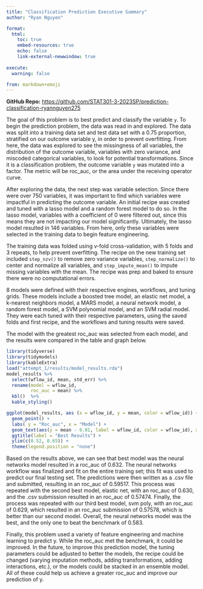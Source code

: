 ```yaml
---
title: "Classification Prediction Executive Summary"
author: "Ryan Nguyen"

format:
  html:
    toc: true
    embed-resources: true
    echo: false
    link-external-newwindow: true
    
execute:
  warning: false

from: markdown+emoji  
---
```


**GitHub Repo:** <https://github.com/STAT301-3-2023SP/prediction-classification-ryannguyen275>

The goal of this problem is to best predict and classify the variable `y`. To begin the prediction problem, the data was read in and explored. The data was split into a training data set and test data set with a 0.75 proportion, stratified on our outcome variable y, in order to prevent overfitting. From here, the data was explored to see the missingness of all variables, the distribution of the outcome variable, variables with zero variance, and miscoded categorical variables, to look for potential transformations. Since it is a classification problem, the outcome variable `y` was mutated into a factor. The metric will be roc_auc, or the area under the receiving operator curve.

After exploring the data, the next step was variable selection. Since there were over 750 variables, it was important to find which variables were impactful in predicting the outcome variable. An initial recipe was created and tuned with a lasso model and a random forest model to do so. In the lasso model, variables with a coefficient of 0 were filtered out, since this means they are not impacting our model significantly. Ultimately, the lasso model resulted in 146 variables. From here, only these variables were selected in the training data to begin feature engineering.

The training data was folded using v-fold cross-validation, with 5 folds and 3 repeats, to help prevent overfitting. The recipe on the new training set included `step_nzv()` to remove zero variance variables, `step_normalize()` to center and normalize all variables, and `step_impute_mean()` to impute missing variables with the mean. The recipe was prep and baked to ensure there were no computational errors.

8 models were defined with their respective engines, workflows, and tuning grids. These models include a boosted tree model, an elastic net model, a k-nearest neighbors model, a MARS model, a neural network model, a random forest model, a SVM polynomial model, and an SVM radial model. They were each tuned with their respective parameters, using the saved folds and first recipe, and the workflows and tuning results were saved.

The model with the greatest roc_auc was selected from each model, and the results were compared in the table and graph below.

```r
library(tidyverse)
library(tidymodels)
library(kableExtra)
load("attempt_1/results/model_results.rda")
model_results %>% 
  select(wflow_id, mean, std_err) %>% 
  rename(model = wflow_id,
         roc_auc = mean) %>% 
  kbl()  %>%
  kable_styling()

ggplot(model_results, aes (x = wflow_id, y = mean, color = wflow_id)) +
  geom_point() +
  labs( y = "Roc_auc", x = "Model") +
  geom_text(aes(y = mean - 0.01, label = wflow_id, color = wflow_id), angle = 90, hjust = 1) +
  ggtitle(label = "Best Results") +
  ylim(c(0.52, 0.65)) + 
  theme(legend.position = "none")
```

Based on the results above, we can see that best model was the neural networks model resulted in a roc_auc of 0.632. The neural networks workflow was finalized and fit on the entire training set; this fit was used to predict our final testing set. The predictions were then written as a .csv file and submitted, resulting in an roc_auc of 0.59517. This process was repeated with the second best model, elastic net, with an roc_auc of 0.630, and the .csv submission resulted in an roc_auc of 0.57474. Finally, the process was repeated with our third best model, svm poly, with an roc_auc of 0.629, which resulted in an roc_auc submission of 0.57578, which is better than our second model. Overall, the neural networks model was the best, and the only one to beat the benchmark of 0.583. 

Finally, this problem used a variety of feature engineering and machine learning to predict y. While the roc_auc met the benchmark, it could be improved. In the future, to improve this prediction model, the tuning parameters could be adjusted to better the models, the recipe could be changed (varying imputation methods, adding transformations, adding interactions, etc.), or the models could be stacked in an ensemble model. All of these could help us achieve a greater roc_auc and improve our prediction of y.


